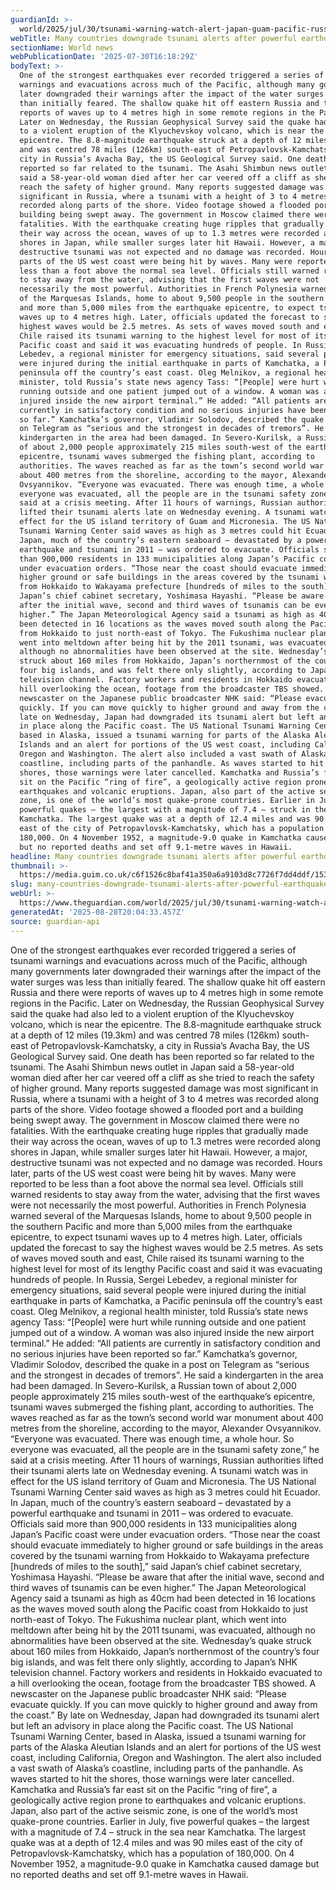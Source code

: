 ```yaml
---
guardianId: >-
  world/2025/jul/30/tsunami-warning-watch-alert-japan-guam-pacific-russia-earthquake
webTitle: Many countries downgrade tsunami alerts after powerful earthquake off Russia
sectionName: World news
webPublicationDate: '2025-07-30T16:18:29Z'
bodyText: >-
  One of the strongest earthquakes ever recorded triggered a series of tsunami
  warnings and evacuations across much of the Pacific, although many governments
  later downgraded their warnings after the impact of the water surges was less
  than initially feared. The shallow quake hit off eastern Russia and there were
  reports of waves up to 4 metres high in some remote regions in the Pacific.
  Later on Wednesday, the Russian Geophysical Survey said the quake had also led
  to a violent eruption of the Klyuchevskoy volcano, which is near the
  epicentre. The 8.8-magnitude earthquake struck at a depth of 12 miles (19.3km)
  and was centred 78 miles (126km) south-east of Petropavlovsk-Kamchatsky, a
  city in Russia’s Avacha Bay, the US Geological Survey said. One death has been
  reported so far related to the tsunami. The Asahi Shimbun news outlet in Japan
  said a 58-year-old woman died after her car veered off a cliff as she tried to
  reach the safety of higher ground. Many reports suggested damage was most
  significant in Russia, where a tsunami with a height of 3 to 4 metres was
  recorded along parts of the shore. Video footage showed a flooded port and a
  building being swept away. The government in Moscow claimed there were no
  fatalities. With the earthquake creating huge ripples that gradually made
  their way across the ocean, waves of up to 1.3 metres were recorded along
  shores in Japan, while smaller surges later hit Hawaii. However, a major,
  destructive tsunami was not expected and no damage was recorded. Hours later,
  parts of the US west coast were being hit by waves. Many were reported to be
  less than a foot above the normal sea level. Officials still warned residents
  to stay away from the water, advising that the first waves were not
  necessarily the most powerful. Authorities in French Polynesia warned several
  of the Marquesas Islands, home to about 9,500 people in the southern Pacific
  and more than 5,000 miles from the earthquake epicentre, to expect tsunami
  waves up to 4 metres high. Later, officials updated the forecast to say the
  highest waves would be 2.5 metres. As sets of waves moved south and east,
  Chile raised its tsunami warning to the highest level for most of its lengthy
  Pacific coast and said it was evacuating hundreds of people. In Russia, Sergei
  Lebedev, a regional minister for emergency situations, said several people
  were injured during the initial earthquake in parts of Kamchatka, a Pacific
  peninsula off the country’s east coast. Oleg Melnikov, a regional health
  minister, told Russia’s state news agency Tass: “[People] were hurt while
  running outside and one patient jumped out of a window. A woman was also
  injured inside the new airport terminal.” He added: “All patients are
  currently in satisfactory condition and no serious injuries have been reported
  so far.” Kamchatka’s governor, Vladimir Solodov, described the quake in a post
  on Telegram as “serious and the strongest in decades of tremors”. He said a
  kindergarten in the area had been damaged. In Severo-Kurilsk, a Russian town
  of about 2,000 people approximately 215 miles south-west of the earthquake’s
  epicentre, tsunami waves submerged the fishing plant, according to
  authorities. The waves reached as far as the town’s second world war monument
  about 400 metres from the shoreline, according to the mayor, Alexander
  Ovsyannikov. “Everyone was evacuated. There was enough time, a whole hour. So
  everyone was evacuated, all the people are in the tsunami safety zone,” he
  said at a crisis meeting. After 11 hours of warnings, Russian authorities
  lifted their tsunami alerts late on Wednesday evening. A tsunami watch was in
  effect for the US island territory of Guam and Micronesia. The US National
  Tsunami Warning Center said waves as high as 3 metres could hit Ecuador. In
  Japan, much of the country’s eastern seaboard – devastated by a powerful
  earthquake and tsunami in 2011 – was ordered to evacuate. Officials said more
  than 900,000 residents in 133 municipalities along Japan’s Pacific coast were
  under evacuation orders. “Those near the coast should evacuate immediately to
  higher ground or safe buildings in the areas covered by the tsunami warning
  from Hokkaido to Wakayama prefecture [hundreds of miles to the south],” said
  Japan’s chief cabinet secretary, Yoshimasa Hayashi. “Please be aware that
  after the initial wave, second and third waves of tsunamis can be even
  higher.” The Japan Meteorological Agency said a tsunami as high as 40cm had
  been detected in 16 locations as the waves moved south along the Pacific coast
  from Hokkaido to just north-east of Tokyo. The Fukushima nuclear plant, which
  went into meltdown after being hit by the 2011 tsunami, was evacuated,
  although no abnormalities have been observed at the site. Wednesday’s quake
  struck about 160 miles from Hokkaido, Japan’s northernmost of the country’s
  four big islands, and was felt there only slightly, according to Japan’s NHK
  television channel. Factory workers and residents in Hokkaido evacuated to a
  hill overlooking the ocean, footage from the broadcaster TBS showed. A
  newscaster on the Japanese public broadcaster NHK said: “Please evacuate
  quickly. If you can move quickly to higher ground and away from the coast.” By
  late on Wednesday, Japan had downgraded its tsunami alert but left an advisory
  in place along the Pacific coast. The US National Tsunami Warning Center,
  based in Alaska, issued a tsunami warning for parts of the Alaska Aleutian
  Islands and an alert for portions of the US west coast, including California,
  Oregon and Washington. The alert also included a vast swath of Alaska’s
  coastline, including parts of the panhandle. As waves started to hit the
  shores, those warnings were later cancelled. Kamchatka and Russia’s far east
  sit on the Pacific “ring of fire”, a geologically active region prone to
  earthquakes and volcanic eruptions. Japan, also part of the active seismic
  zone, is one of the world’s most quake-prone countries. Earlier in July, five
  powerful quakes – the largest with a magnitude of 7.4 – struck in the sea near
  Kamchatka. The largest quake was at a depth of 12.4 miles and was 90 miles
  east of the city of Petropavlovsk-Kamchatsky, which has a population of
  180,000. On 4 November 1952, a magnitude-9.0 quake in Kamchatka caused damage
  but no reported deaths and set off 9.1-metre waves in Hawaii.
headline: Many countries downgrade tsunami alerts after powerful earthquake off Russia
thumbnail: >-
  https://media.guim.co.uk/c6f1526c8baf41a350a6a9103d8c7726f7dd4ddf/1539_1081_2265_1813/500.jpg
slug: many-countries-downgrade-tsunami-alerts-after-powerful-earthquake-off-russia
webUrl: >-
  https://www.theguardian.com/world/2025/jul/30/tsunami-warning-watch-alert-japan-guam-pacific-russia-earthquake
generatedAt: '2025-08-28T20:04:33.457Z'
source: guardian-api
---
```

One of the strongest earthquakes ever recorded triggered a series of tsunami warnings and evacuations across much of the Pacific, although many governments later downgraded their warnings after the impact of the water surges was less than initially feared. The shallow quake hit off eastern Russia and there were reports of waves up to 4 metres high in some remote regions in the Pacific. Later on Wednesday, the Russian Geophysical Survey said the quake had also led to a violent eruption of the Klyuchevskoy volcano, which is near the epicentre. The 8.8-magnitude earthquake struck at a depth of 12 miles (19.3km) and was centred 78 miles (126km) south-east of Petropavlovsk-Kamchatsky, a city in Russia’s Avacha Bay, the US Geological Survey said. One death has been reported so far related to the tsunami. The Asahi Shimbun news outlet in Japan said a 58-year-old woman died after her car veered off a cliff as she tried to reach the safety of higher ground. Many reports suggested damage was most significant in Russia, where a tsunami with a height of 3 to 4 metres was recorded along parts of the shore. Video footage showed a flooded port and a building being swept away. The government in Moscow claimed there were no fatalities. With the earthquake creating huge ripples that gradually made their way across the ocean, waves of up to 1.3 metres were recorded along shores in Japan, while smaller surges later hit Hawaii. However, a major, destructive tsunami was not expected and no damage was recorded. Hours later, parts of the US west coast were being hit by waves. Many were reported to be less than a foot above the normal sea level. Officials still warned residents to stay away from the water, advising that the first waves were not necessarily the most powerful. Authorities in French Polynesia warned several of the Marquesas Islands, home to about 9,500 people in the southern Pacific and more than 5,000 miles from the earthquake epicentre, to expect tsunami waves up to 4 metres high. Later, officials updated the forecast to say the highest waves would be 2.5 metres. As sets of waves moved south and east, Chile raised its tsunami warning to the highest level for most of its lengthy Pacific coast and said it was evacuating hundreds of people. In Russia, Sergei Lebedev, a regional minister for emergency situations, said several people were injured during the initial earthquake in parts of Kamchatka, a Pacific peninsula off the country’s east coast. Oleg Melnikov, a regional health minister, told Russia’s state news agency Tass: “[People] were hurt while running outside and one patient jumped out of a window. A woman was also injured inside the new airport terminal.” He added: “All patients are currently in satisfactory condition and no serious injuries have been reported so far.” Kamchatka’s governor, Vladimir Solodov, described the quake in a post on Telegram as “serious and the strongest in decades of tremors”. He said a kindergarten in the area had been damaged. In Severo-Kurilsk, a Russian town of about 2,000 people approximately 215 miles south-west of the earthquake’s epicentre, tsunami waves submerged the fishing plant, according to authorities. The waves reached as far as the town’s second world war monument about 400 metres from the shoreline, according to the mayor, Alexander Ovsyannikov. “Everyone was evacuated. There was enough time, a whole hour. So everyone was evacuated, all the people are in the tsunami safety zone,” he said at a crisis meeting. After 11 hours of warnings, Russian authorities lifted their tsunami alerts late on Wednesday evening. A tsunami watch was in effect for the US island territory of Guam and Micronesia. The US National Tsunami Warning Center said waves as high as 3 metres could hit Ecuador. In Japan, much of the country’s eastern seaboard – devastated by a powerful earthquake and tsunami in 2011 – was ordered to evacuate. Officials said more than 900,000 residents in 133 municipalities along Japan’s Pacific coast were under evacuation orders. “Those near the coast should evacuate immediately to higher ground or safe buildings in the areas covered by the tsunami warning from Hokkaido to Wakayama prefecture [hundreds of miles to the south],” said Japan’s chief cabinet secretary, Yoshimasa Hayashi. “Please be aware that after the initial wave, second and third waves of tsunamis can be even higher.” The Japan Meteorological Agency said a tsunami as high as 40cm had been detected in 16 locations as the waves moved south along the Pacific coast from Hokkaido to just north-east of Tokyo. The Fukushima nuclear plant, which went into meltdown after being hit by the 2011 tsunami, was evacuated, although no abnormalities have been observed at the site. Wednesday’s quake struck about 160 miles from Hokkaido, Japan’s northernmost of the country’s four big islands, and was felt there only slightly, according to Japan’s NHK television channel. Factory workers and residents in Hokkaido evacuated to a hill overlooking the ocean, footage from the broadcaster TBS showed. A newscaster on the Japanese public broadcaster NHK said: “Please evacuate quickly. If you can move quickly to higher ground and away from the coast.” By late on Wednesday, Japan had downgraded its tsunami alert but left an advisory in place along the Pacific coast. The US National Tsunami Warning Center, based in Alaska, issued a tsunami warning for parts of the Alaska Aleutian Islands and an alert for portions of the US west coast, including California, Oregon and Washington. The alert also included a vast swath of Alaska’s coastline, including parts of the panhandle. As waves started to hit the shores, those warnings were later cancelled. Kamchatka and Russia’s far east sit on the Pacific “ring of fire”, a geologically active region prone to earthquakes and volcanic eruptions. Japan, also part of the active seismic zone, is one of the world’s most quake-prone countries. Earlier in July, five powerful quakes – the largest with a magnitude of 7.4 – struck in the sea near Kamchatka. The largest quake was at a depth of 12.4 miles and was 90 miles east of the city of Petropavlovsk-Kamchatsky, which has a population of 180,000. On 4 November 1952, a magnitude-9.0 quake in Kamchatka caused damage but no reported deaths and set off 9.1-metre waves in Hawaii.
